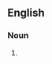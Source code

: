 {{also|bacchanalians}}

==English==

===Noun===
{{head|en|noun plural form}}

# {{plural of|Bacchanalian|lang=en}}